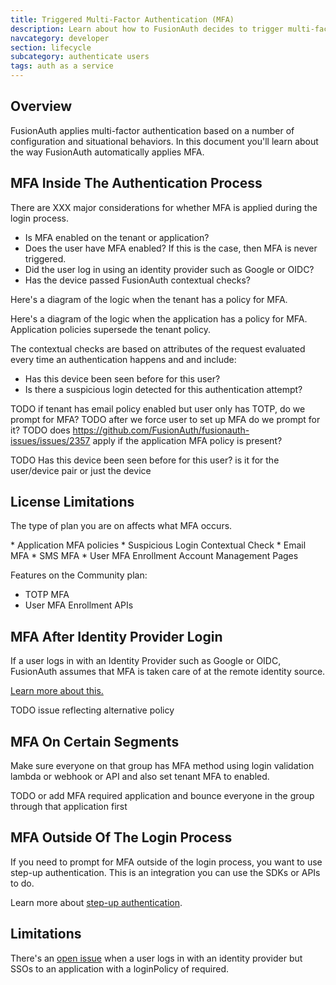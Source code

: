 ```yaml
---
title: Triggered Multi-Factor Authentication (MFA)
description: Learn about how to FusionAuth decides to trigger multi-factor authentication (MFA) in the login flow.
navcategory: developer
section: lifecycle
subcategory: authenticate users
tags: auth as a service
---
```



## Overview

FusionAuth applies multi-factor authentication based on a number of configuration and situational behaviors. In this document you'll learn about the way FusionAuth automatically applies MFA.

## MFA Inside The Authentication Process

There are XXX major considerations for whether MFA is applied during the login process.

* Is MFA enabled on the tenant or application?
* Does the user have MFA enabled? If this is the case, then MFA is never triggered.
* Did the user log in using an identity provider such as Google or OIDC?
* Has the device passed FusionAuth contextual checks?

Here's a diagram of the logic when the tenant has a policy for MFA.

<MfaDecisionTree />

Here's a diagram of the logic when the application has a policy for MFA. Application policies supersede the tenant policy.

<ApplicationMfaDecisionTree />

The contextual checks are based on attributes of the request evaluated every time an authentication happens and and include:

* Has this device been seen before for this user?
* Is there a suspicious login detected for this authentication attempt?

TODO if tenant has email policy enabled but user only has TOTP, do we prompt for MFA?
TODO after we force user to set up MFA do we prompt for it?
TODO does https://github.com/FusionAuth/fusionauth-issues/issues/2357 apply if the application MFA policy is present?

TODO Has this device been seen before for this user? is it for the user/device pair or just the device

## License Limitations

The type of plan you are on affects what MFA occurs. 

<EnterprisePlanBlurb />
* Application MFA policies
* Suspicious Login Contextual Check

<PremiumPlanBlurb />
* Email MFA
* SMS MFA
* User MFA Enrollment Account Management Pages

Features on the Community plan:

* TOTP MFA
* User MFA Enrollment APIs

## MFA After Identity Provider Login

If a user logs in with an Identity Provider such as Google or OIDC, FusionAuth assumes that MFA is taken care of at the remote identity source.

[Learn more about this.](/docs/lifecycle/authenticate-users/identity-providers/#account-security)

TODO issue reflecting alternative policy

## MFA On Certain Segments

Make sure everyone on that group has MFA method using login validation lambda or webhook or API and also set tenant MFA to enabled.

TODO or add MFA required application and bounce everyone in the group through that application first

## MFA Outside Of The Login Process

If you need to prompt for MFA outside of the login process, you want to use step-up authentication. This is an integration you can use the SDKs or APIs to do. 

Learn more about [step-up authentication](/docs/lifecycle/authenticate-users/multi-factor-authentication#step-up-auth).

## Limitations

There's an [open issue](https://github.com/FusionAuth/fusionauth-issues/issues/2357) when a user logs in with an identity provider but SSOs to an application with a loginPolicy of required.
